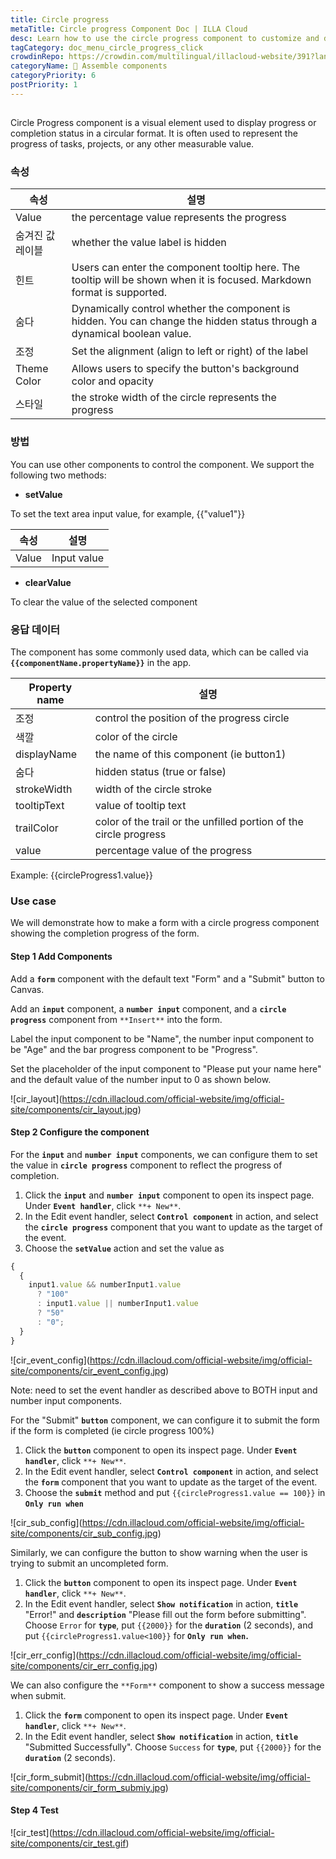 ```yaml
---
title: Circle progress
metaTitle: Circle progress Component Doc | ILLA Cloud
desc: Learn how to use the circle progress component to customize and decorate your app in ILLA Cloud.
tagCategory: doc_menu_circle_progress_click
crowdinRepo: https://crowdin.com/multilingual/illacloud-website/391?languages=en&filter=basic&value=0
categoryName: 🧬 Assemble components
categoryPriority: 6
postPriority: 1
---
```


## <h2 hidden>What is Circle progress?</h2>

Circle Progress component is a visual element used to display progress or completion status in a circular format. It is often used to represent the progress of tasks, projects, or any other measurable value.

### 속성

| 속성               | 설명                                                                                                                       |
| ---------------- | ------------------------------------------------------------------------------------------------------------------------ |
| Value            | the percentage value represents the progress                                                                             |
| 숨겨진 값 레이블        | whether the value label is hidden                                                                                        |
| 힌트               | Users can enter the component tooltip here. The tooltip will be shown when it is focused. Markdown format is supported.  |
| 숨다               | Dynamically control whether the component is hidden. You can change the hidden status through a dynamical boolean value. |
| 조정               | Set the alignment (align to left or right) of the label                                                                  |
| Theme Color      | Allows users to specify the button's background color and opacity                                                        |
| 스타일              | the stroke width of the circle represents the progress                                                                   |

### 방법

You can use other components to control the component. We support the following two methods:

-   **setValue**

To set the text area input value, for example, {{"value1"}}

| 속성         | 설명          |
| ---------- | ----------- |
| Value      | Input value |

-   **clearValue**

To clear the value of the selected component

### 응답 데이터

The component has some commonly used data, which can be called via **`{{componentName.propertyName}}`** in the app.

| Property name | 설명                                                                |
| ------------- | ----------------------------------------------------------------- |
| 조정            | control the position of the progress circle                       |
| 색깔            | color of the circle                                               |
| displayName   | the name of this component (ie button1)                           |
| 숨다            | hidden status (true or false)                                     |
| strokeWidth   | width of the circle stroke                                        |
| tooltipText   | value of tooltip text                                             |
| trailColor    | color of the trail or the unfilled portion of the circle progress |
| value         | percentage value of the progress                                  |

Example: {{circleProgress1.value}}

### Use case

We will demonstrate how to make a form with a circle progress component showing the completion progress of the form.

#### Step 1 Add Components

Add a **`form`** component with the default text "Form" and a "Submit" button to Canvas.

Add an **`input`** component, a **`number input`** component, and a **`circle progress`** component from `**Insert**` into the form.

Label the input component to be "Name", the number input component to be "Age" and the bar progress component to be "Progress".

Set the placeholder of the input component to "Please put your name here" and the default value of the number input to 0 as shown below.

![cir_layout]\(https://cdn.illacloud.com/official-website/img/official-site/components/cir_layout.jpg)

#### Step 2 Configure the component

For the **`input`** and **`number input`** components, we can configure them to set the value in **`circle progress`** component to reflect the progress of completion.

1.  Click the **`input`** and **`number input`** component to open its inspect page. Under **`Event handler`**, click `**+ New**`.
2.  In the Edit event handler, select **`Control component`** in action, and select the **`circle progress`** component that you want to update as the target of the event.
3.  Choose the **`setValue`** action and set the value as

```jsx
{
  {
    input1.value && numberInput1.value
      ? "100"
      : input1.value || numberInput1.value
      ? "50"
      : "0";
  }
}
```

![cir_event_config]\(https://cdn.illacloud.com/official-website/img/official-site/components/cir_event_config.jpg)

Note: need to set the event handler as described above to BOTH input and number input components.

For the "Submit" **`button`** component, we can configure it to submit the form if the form is completed (ie circle progress 100%)

1.  Click the **`button`** component to open its inspect page. Under **`Event handler`**, click `**+ New**`.
2.  In the Edit event handler, select **`Control component`** in action, and select the **`form`** component that you want to update as the target of the event.
3.  Choose the **`submit`** method and put `{{circleProgress1.value == 100}}` in **`Only run when`**

![cir_sub_config]\(https://cdn.illacloud.com/official-website/img/official-site/components/cir_sub_config.jpg)

Similarly, we can configure the button to show warning when the user is trying to submit an uncompleted form.

1.  Click the **`button`** component to open its inspect page. Under **`Event handler`**, click `**+ New**`.
2.  In the Edit event handler, select **`Show notification`** in action, **`title`** "Error!" and **`description`** "Please fill out the form before submitting". Choose `Error` for **`type`**, put `{{2000}}` for the **`duration`** (2 seconds), and put `{{circleProgress1.value<100}}` for **`Only run when`.**

![cir_err_config]\(https://cdn.illacloud.com/official-website/img/official-site/components/cir_err_config.jpg)

We can also configure the `**Form**` component to show a success message when submit.

1.  Click the **`form`** component to open its inspect page. Under **`Event handler`**, click `**+ New**`.
2.  In the Edit event handler, select **`Show notification`** in action, **`title`** "Submitted Successfully". Choose `Success` for **`type`**, put `{{2000}}` for the **`duration`** (2 seconds).

![cir_form_submit]\(https://cdn.illacloud.com/official-website/img/official-site/components/cir_form_submiy.jpg)

#### Step 4 Test

![cir_test]\(https://cdn.illacloud.com/official-website/img/official-site/components/cir_test.gif)
